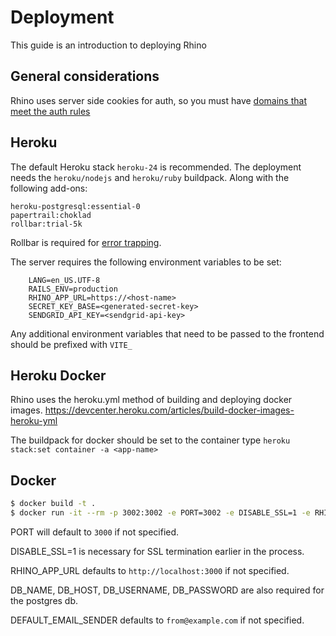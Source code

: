 # Deployment

This guide is an introduction to deploying Rhino

## General considerations

Rhino uses server side cookies for auth, so you must have [domains that meet the auth rules](/docs/concepts/auth)

## Heroku

The default Heroku stack `heroku-24` is recommended. The deployment needs the `heroku/nodejs` and `heroku/ruby` buildpack. Along with the following add-ons:

    heroku-postgresql:essential-0
    papertrail:choklad
    rollbar:trial-5k

Rollbar is required for [error trapping](error_reporting).

The server requires the following environment variables to be set:

```env
    LANG=en_US.UTF-8
    RAILS_ENV=production
    RHINO_APP_URL=https://<host-name>
    SECRET_KEY_BASE=<generated-secret-key>
    SENDGRID_API_KEY=<sendgrid-api-key>
```

Any additional environment variables that need to be passed to the frontend should be prefixed with `VITE_`

## Heroku Docker

Rhino uses the heroku.yml method of building and deploying docker images. https://devcenter.heroku.com/articles/build-docker-images-heroku-yml

The buildpack for docker should be set to the container type `heroku stack:set container -a <app-name>`

## Docker

```bash
$ docker build -t .
$ docker run -it --rm -p 3002:3002 -e PORT=3002 -e DISABLE_SSL=1 -e RHINO_APP_URL=http://localhost:3002
```

PORT will default to `3000` if not specified.

DISABLE_SSL=1 is necessary for SSL termination earlier in the process.

RHINO_APP_URL defaults to `http://localhost:3000` if not specified.

DB_NAME, DB_HOST, DB_USERNAME, DB_PASSWORD are also required for the postgres db.

DEFAULT_EMAIL_SENDER defaults to `from@example.com` if not specified.
